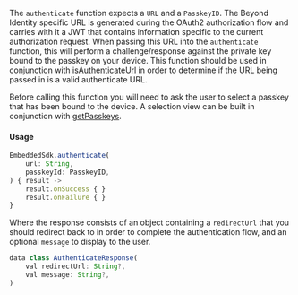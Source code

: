 The `authenticate` function expects a `URL` and a `PasskeyID`. The Beyond Identity specific URL is generated during the OAuth2 authorization flow and carries with it a JWT that contains information specific to the current authorization request. When passing this URL into the `authenticate` function, this will perform a challenge/response against the private key bound to the passkey on your device. This function should be used in conjunction with [isAuthenticateUrl](#authenticate-url-validation) in order to determine if the URL being passed in is a valid authenticate URL.

Before calling this function you will need to ask the user to select a passkey that has been bound to the device. A selection view can be built in conjunction with [getPasskeys](#listing-passkeys).

#### Usage

```javascript
EmbeddedSdk.authenticate(
    url: String,
    passkeyId: PasskeyID,
) { result ->
    result.onSuccess { }
    result.onFailure { }
}
```

Where the response consists of an object containing a `redirectUrl` that you should redirect back to in order to complete the authentication flow, and an optional `message` to display to the user.

```javascript
data class AuthenticateResponse(
    val redirectUrl: String?,
    val message: String?,
)
```
